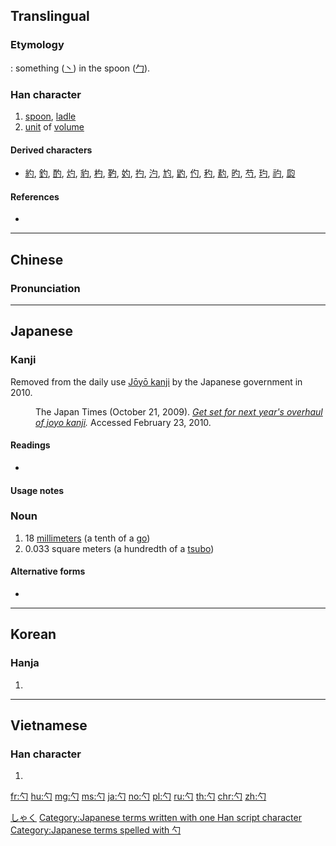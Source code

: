 ==Translingual==
{{stroke order}}

===Etymology===
{{liushu|p}}: something ([[丶]]) in the spoon ([[勹]]).

===Han character===
{{Han char|rn=20|rad=勹|as=01|sn=3|four=27320|canj=PI,XPI|ids=⿹勹丶}}

# [[spoon]], [[ladle]]
# [[unit]] of [[volume]]

====Derived characters====
* [[約]], [[釣]], [[酌]], [[灼]], [[豹]], [[杓]], [[靮]], [[妁]], [[扚]], [[汋]], [[尥]], [[䶂]], [[仢]], [[䄪]], [[䋤]], [[旳]], [[芍]], [[玓]], [[礿]], [[瓝]]

====References====
* {{Han ref|kx=0150.190|dkj=02495|dj=0339.070|hdz=10254.140|uh=52FA|ud=21242|bh=A463|bd=42083}}

----

==Chinese==
{{zh-forms}}

===Pronunciation===
{{zh-pron
|m=sháo
|c=ceok3,zeok3
|h=
|mn=chiok
|w=
|mc=y
|oc=y
|ma=|ma2=
|cat=n,cls
}}

----

==Japanese==

===Kanji===
{{ja-kanji|grade=n|rs=勹01}}<ref>Removed from the daily use [[w:Jōyō kanji|Jōyō kanji]] by the Japanese government in 2010.
: The Japan Times (October 21, 2009). ''[http://www.kanjiclinic.com/kc99final.htm Get set for next year's overhaul of joyo kanji].'' Accessed February 23, 2010.</ref>

====Readings====
* {{ja-readings|on=[[しゃく]] (shaku)|kun=[[しゃく]] (shaku)}}

====Usage notes====
<references/>

===Noun===
{{ja-noun|しゃく}}

# 18 [[millimeter]]s (a tenth of a [[go]])
# 0.033 square meters (a hundredth of a [[tsubo]])

====Alternative forms====
* {{l|ja|せき|tr=seki}}

[[Category:ja:Units of measure|しゃく]]
[[Category:Japanese terms written with one Han script character]]
[[Category:Japanese terms spelled with 勺]]

----

==Korean==

===Hanja===
{{ko-hanja|hangeul=작|rv=jak|mr=chak}}

# {{defn|lang=ko|sort=勹01}}

----

==Vietnamese==

===Han character===
{{vi-hantu|[[chước]], [[giuộc]], [[thược]], [[duộc]]|rs=勹01}}

# {{defn|lang=vi|sort=勹01}}

[[fr:勺]]
[[hu:勺]]
[[mg:勺]]
[[ms:勺]]
[[ja:勺]]
[[no:勺]]
[[pl:勺]]
[[ru:勺]]
[[th:勺]]
[[chr:勺]]
[[zh:勺]]